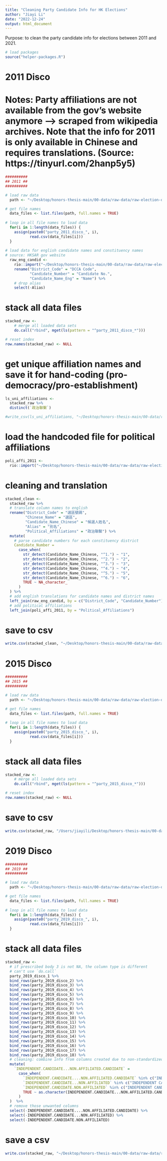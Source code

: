 ```yaml
---
title: "Cleaning Party Candidate Info for HK Elections"
author: "Jiayi Li"
date: "2022-12-24"
output: html_document
---
```


Purpose: to clean the party candidate info for elections between 2011 and 2021.

```r
# load packages
source("helper-packages.R")
```

# 2011 Disco
# Notes: Party affiliations are not available from the gov's website anymore --> scraped from wikipedia archives. Note that the info for 2011 is only available in Chinese and requires translations. (Source: https://tinyurl.com/2hanp5y5)

```r
##########
## 2011 ##
##########

# load raw data
  path <- "~/Desktop/honors-thesis-main/00-data/raw-data/raw-election-data/2011_district_council_election/party-candidate-info"

# get file names
  data_files <- list.files(path, full.names = TRUE)
  
# loop in all file names to load data
  for(i in 1:length(data_files)) {                              
    assign(paste0("party_2011_disco_", i),                                   
           read.csv(data_files[i]))
  }
  
# load data for english candidate names and constituency names
# source: HKSAR gov website
  raw_eng_candid <-
    rio::import("~/Desktop/honors-thesis-main/00-data/raw-data/raw-election-data/2011_district_council_election/2011_DCE_Valid_Nominations_E.xls") %>%
    rename("District_Code" = "DCCA Code",
           "Candidate_Number" = "Candidate No.",
           "Candidate_Name_Eng" = "Name") %>%
    # drop alias
    select(-Alias)
```

# stack all data files

```r
stacked_raw <-
    # merge all loaded data sets
    do.call("rbind", mget(ls(pattern = "^party_2011_disco_*")))

# reset index
row.names(stacked_raw) <- NULL
```

# get unique affiliation names and save it for hand-coding (pro-democracy/pro-establishment)

```r
ls_uni_affiliations <-
  stacked_raw %>%
  distinct(`政治聯繫`)

#write_csv(ls_uni_affiliations, "~/Desktop/honors-thesis-main/00-data/raw-data/raw-election-data/2011_district_council_election/poli_affiliations_2011.csv")
```

# load the handcoded file for political affiliations

```r
poli_affi_2011 <-
  rio::import("~/Desktop/honors-thesis-main/00-data/raw-data/raw-election-data/2011_district_council_election/poli_affiliations_2011.xlsx")
```


# cleaning and translation

```r
stacked_clean <- 
  stacked_raw %>%
  # translate column names to english
  rename("District_Code" = "選區號碼",
         "Chinese_Name" = "選區",
         "Candidate_Name_Chinese" = "候選人姓名",
         "Alias" = "別名",
         "Political_Affiliations" = "政治聯繫") %>%
  mutate(
    # parse candidate numbers for each constituency district
    Candidate_Number =
      case_when(
        str_detect(Candidate_Name_Chinese, "^1.") ~ "1",
        str_detect(Candidate_Name_Chinese, "^2.") ~ "2",
        str_detect(Candidate_Name_Chinese, "^3.") ~ "3",
        str_detect(Candidate_Name_Chinese, "^4.") ~ "4",
        str_detect(Candidate_Name_Chinese, "^5.") ~ "5",
        str_detect(Candidate_Name_Chinese, "^6.") ~ "6",
        TRUE ~ NA_character_
      )
  ) %>%
  # add english translations for candidate names and district names
  left_join(raw_eng_candid, by = c("District_Code", "Candidate_Number")) %>%
  # add political affiliations
  left_join(poli_affi_2011, by = "Political_Affiliations")
```

# save to csv

```r
write.csv(stacked_clean, "~/Desktop/honors-thesis-main/00-data/raw-data/raw-election-data/2011_district_council_election/stacked_party_candidate_info_2011_disco.csv", row.names = FALSE)
```



# 2015 Disco 

```r
##########
## 2015 ##
##########

# load raw data
  path <- "~/Desktop/honors-thesis-main/00-data/raw-data/raw-election-data/2015_district_council_election/party-candidate-info"

# get file names
  data_files <- list.files(path, full.names = TRUE)
  
# loop in all file names to load data
  for(i in 1:length(data_files)) {                              
    assign(paste0("party_2015_disco_", i),                                   
           read.csv(data_files[i]))
  }
```

# stack all data files

```r
stacked_raw <-
    # merge all loaded data sets
    do.call("rbind", mget(ls(pattern = "^party_2015_disco_*")))

# reset index
row.names(stacked_raw) <- NULL
```

# save to csv

```r
write.csv(stacked_raw, "/Users/jiayili/Desktop/honors-thesis-main/00-data/raw-data/raw-election-data/2015_district_council_election/stacked_party_candidate_info_2015_disco.csv")
```


# 2019 Disco 

```r
##########
## 2019 ##
##########

# load raw data
  path <- "~/Desktop/honors-thesis-main/00-data/raw-data/raw-election-data/2019_district_council_election/party-candidate-info"

# get file names
  data_files <- list.files(path, full.names = TRUE)
  
# loop in all file names to load data
  for(i in 1:length(data_files)) {                              
    assign(paste0("party_2019_disco_", i),                                   
           read.csv(data_files[i]))
  }
```

# stack all data files

```r
stacked_raw <-
  # if prescribed body 3 is not NA, the column type is different
  # can't use `do.call`
  party_2019_disco_1 %>%
  bind_rows(party_2019_disco_2) %>%
  bind_rows(party_2019_disco_3) %>%
  bind_rows(party_2019_disco_4) %>%
  bind_rows(party_2019_disco_5) %>%
  bind_rows(party_2019_disco_6) %>%
  bind_rows(party_2019_disco_7) %>%
  bind_rows(party_2019_disco_8) %>%
  bind_rows(party_2019_disco_9) %>%
  bind_rows(party_2019_disco_10) %>%
  bind_rows(party_2019_disco_11) %>%
  bind_rows(party_2019_disco_12) %>%
  bind_rows(party_2019_disco_13) %>%
  bind_rows(party_2019_disco_14) %>%
  bind_rows(party_2019_disco_15) %>%
  bind_rows(party_2019_disco_16) %>%
  bind_rows(party_2019_disco_17) %>%
  bind_rows(party_2019_disco_18) %>%
  # cleaning: combine info from columns created due to non-standardized column names
  mutate(
    `INDEPENDENT.CANDIDATE...NON.AFFILIATED.CANDIDATE` = 
      case_when(
        `INDEPENDENT.CANDIDATE....NON.AFFILIATED.CANDIDATE` %in% c("INDEPENDENT CANDIDATE", "NON-AFFILIATED CANDIDATE", "NA") ~ as.character(INDEPENDENT.CANDIDATE....NON.AFFILIATED.CANDIDATE),
        `INDEPENDENT.CANDIDATE...NON.AFFILIATED` %in% c("INDEPENDENT CANDIDATE", "NON-AFFILIATED CANDIDATE", "NA") ~ as.character(INDEPENDENT.CANDIDATE...NON.AFFILIATED),
        `INDEPENDENT.CANDIDATE.NON.AFFILIATED` %in% c("INDEPENDENT CANDIDATE", "NON-AFFILIATED CANDIDATE", "NA") ~ as.character(INDEPENDENT.CANDIDATE.NON.AFFILIATED),
        TRUE ~ as.character(INDEPENDENT.CANDIDATE...NON.AFFILIATED.CANDIDATE)
      )
  )  %>%
  # remove those unwanted columns
  select(-INDEPENDENT.CANDIDATE....NON.AFFILIATED.CANDIDATE) %>%
  select(-INDEPENDENT.CANDIDATE...NON.AFFILIATED) %>%
  select(-INDEPENDENT.CANDIDATE.NON.AFFILIATED)
```


# save a csv

```r
write.csv(stacked_raw, "~/Desktop/honors-thesis-main/00-data/raw-data/raw-election-data/2019_district_council_election/stacked_party_candidate_info_2019_disco.csv")
```

